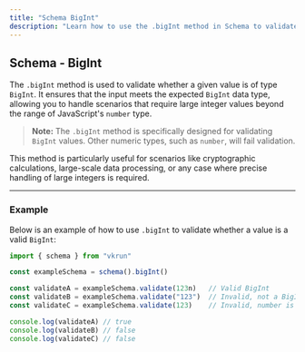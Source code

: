 ```yaml
---
title: "Schema BigInt"
description: "Learn how to use the .bigInt method in Schema to validate BigInt inputs for robust data validation of large integers."
---
```


## Schema - BigInt

The `.bigInt` method is used to validate whether a given value is of type `BigInt`. It ensures that the input meets the expected `BigInt` data type, allowing you to handle scenarios that require large integer values beyond the range of JavaScript's `number` type.

> **Note:** The `.bigInt` method is specifically designed for validating `BigInt` values. Other numeric types, such as `number`, will fail validation.

This method is particularly useful for scenarios like cryptographic calculations, large-scale data processing, or any case where precise handling of large integers is required.

---

### Example

Below is an example of how to use `.bigInt` to validate whether a value is a valid `BigInt`:

```ts
import { schema } from "vkrun"

const exampleSchema = schema().bigInt()

const validateA = exampleSchema.validate(123n)   // Valid BigInt
const validateB = exampleSchema.validate("123")  // Invalid, not a BigInt
const validateC = exampleSchema.validate(123)    // Invalid, number is not BigInt

console.log(validateA) // true
console.log(validateB) // false
console.log(validateC) // false
```